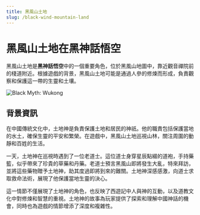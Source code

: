 ```yaml
---
title: 黑風山土地
slug: /black-wind-mountain-land
---
```


# 黑風山土地在黑神話悟空

黑風山土地是**黑神話悟空**中的一個重要角色，位於黑風山地圖中，靠近觀音禪院前的棧道附近。根據遊戲的背景，黑風山土地可能是通過人參的修煉而形成，負責觀察和保護這一帶的生靈和土壤。

<img src="https://image.informedainews.com/hfstd.jpeg" alt="Black Myth: Wukong"/>

## 背景資訊

在中國傳統文化中，土地神是負責保護土地和居民的神祇。他的職責包括保護當地的水土，確保生靈的平安和繁榮。在遊戲中，黑風山土地巡視山林，關注周圍的動靜和百姓的生活。

一天，土地神在巡視時遇到了一位老道士。這位道士身穿星辰點綴的道袍，手持藥籃，似乎帶來了珍貴的草藥和丹藥。老道士預言黑風山即將發生大亂，特來拜訪，並將這些藥物贈予土地神，助其度過即將到來的難關。土地神深感感激，向道士求取救命法術，展現了他保護當地生靈的決心。

這一情節不僅展現了土地神的角色，也反映了西遊記中人與神的互動，以及道教文化中對修煉和智慧的重視。土地神的故事為玩家提供了探索和理解中國神話的機會，同時也為遊戲的情節增添了深度和複雜性。